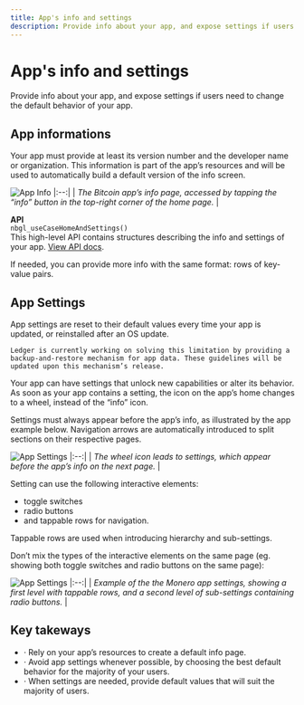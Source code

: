 ```yaml
---
title: App's info and settings
description: Provide info about your app, and expose settings if users need to change the default behavior of your app.
---
```



# App's info and settings

Provide info about your app, and expose settings if users need to change the default behavior of your app.

## App informations

Your app must provide at least its version number and the developer name or organization. This information is part of the app’s resources and will be used to automatically build a default version of the info screen.

![App Info](/device-app/stax-flex-bitcoin-info.png)
|:--:| 
| *The Bitcoin app’s info page, accessed by tapping the “info” button in the top-right corner of the home page.* |

<Callout emoji="💻">
	<b>API</b><br/>
  	<code>nbgl_useCaseHomeAndSettings()</code><br/>
  	This high-level API contains structures describing the info and settings of your app. <a href="https://ledgerhq.github.io/ledger-secure-sdk/nbgl__use__case_8h.html#a438078d9be71706e0ad6a05f56658255">View API docs</a>.
</Callout>

If needed, you can provide more info with the same format: rows of key-value pairs.

## App Settings

<Callout type="warning" emoji="⚠️">
  App settings are reset to their default values every time your app is updated, or reinstalled after an OS update. 
  
	Ledger is currently working on solving this limitation by providing a backup-and-restore mechanism for app data. These guidelines will be updated upon this mechanism’s release.
</Callout>

Your app can have settings that unlock new capabilities or alter its behavior. As soon as your app contains a setting, the icon on the app’s home changes to a wheel, instead of the “info” icon.

Settings must always appear before the app’s info, as illustrated by the <Glossary word="Ethereum"></Glossary> app example below. Navigation arrows are automatically introduced to split sections on their respective pages.


![App Settings](/device-app/stax-flex-settings-01.png)
|:--:| 
| *The wheel icon leads to settings, which appear before the app’s info on the next page.* |

Setting can use the following interactive elements:
- toggle switches
- radio buttons
- and tappable rows for navigation.

Tappable rows are used when introducing hierarchy and sub-settings.

Don’t mix the types of the interactive elements on the same page (eg. showing both toggle switches and radio buttons on the same page):


![App Settings](/device-app/stax-flex-settings-02.png)
|:--:| 
| *Example of the the Monero app settings, showing a first level with tappable rows, and a second level of sub-settings containing radio buttons.* |

## Key takeways

<KeyTakeaway>
	<ul>
		<li>· Rely on your app’s resources to create a default info page.</li>
		<li>· Avoid app settings whenever possible, by choosing the best default behavior for the majority of your users.</li>
		<li>· When settings are needed, provide default values that will suit the majority of users.</li>
	</ul>
</KeyTakeaway>

